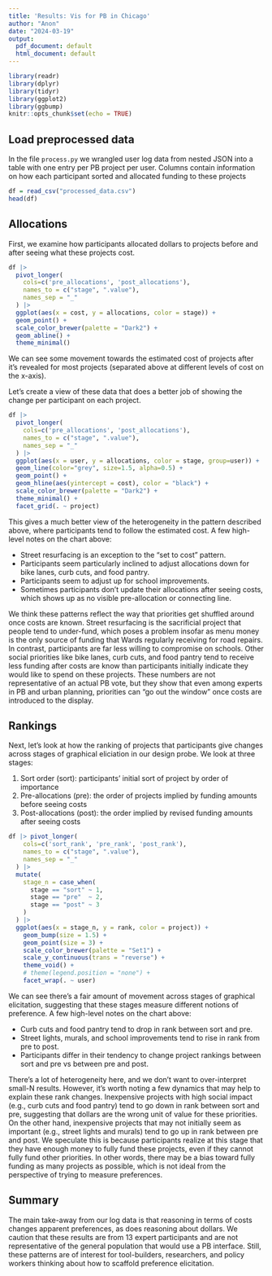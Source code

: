 ```yaml
---
title: 'Results: Vis for PB in Chicago'
author: "Anon"
date: "2024-03-19"
output:
  pdf_document: default
  html_document: default
---
```


```r
library(readr)
library(dplyr)
library(tidyr)
library(ggplot2)
library(ggbump)
knitr::opts_chunk$set(echo = TRUE)
```

## Load preprocessed data

In the file `process.py` we wrangled user log data from nested JSON into a table 
with one entry per PB project per user. Columns contain information on how each 
participant sorted and allocated funding to these projects

```r
df = read_csv("processed_data.csv")
head(df)
```


## Allocations

First, we examine how participants allocated dollars to projects before and after
seeing what these projects cost. 

```r
df |>
  pivot_longer(
    cols=c('pre_allocations', 'post_allocations'),
    names_to = c("stage", ".value"), 
    names_sep = "_"
  ) |>
  ggplot(aes(x = cost, y = allocations, color = stage)) +
  geom_point() +
  scale_color_brewer(palette = "Dark2") +
  geom_abline() +
  theme_minimal()
```

We can see some movement towards the estimated cost of projects after it's revealed
for most projects (separated above at different levels of cost on the x-axis).

<!-- Let's look at this movement of allocations as proportion estimated cost. -->

<!-- ```{r} -->
<!-- df |> -->
<!--   pivot_longer( -->
<!--     cols=c('pre_allocations', 'post_allocations'), -->
<!--     names_to = c("stage", ".value"), -->
<!--     names_sep = "_" -->
<!--   ) |> -->
<!--   mutate( -->
<!--     # funding as a proportion of cost -->
<!--     funding = (allocations - cost) / cost -->
<!--   ) |> -->
<!--   ggplot(aes(x = project, y = funding, color = stage)) + -->
<!--   geom_point() + -->
<!--   scale_color_brewer(palette = "Dark2") + -->
<!--   geom_hline(yintercept = 0) + -->
<!--   theme_minimal() -->
<!-- ``` -->

<!-- ```{r} -->
<!-- costs = unique(df$cost) -->
<!-- users = unique(df$user) -->
<!-- df |> -->
<!--   rowwise() |> -->
<!--   mutate( -->
<!--     cost_rank = 100 * (length(costs) - sum(cost > costs)) / length(costs), -->
<!--     user_mod = 13 * (length(users) - sum(user > users)) / length(users) - 6.5 -->
<!--   ) |> -->
<!--   ungroup() |> -->
<!--   unite(line_group, c("user", "cost_rank"), remove = FALSE) |> -->
<!--   mutate(x_position = cost_rank + user_mod) |> -->
<!--   pivot_longer( -->
<!--     cols=c('pre_allocations', 'post_allocations'), -->
<!--     names_to = c("stage", ".value"),  -->
<!--     names_sep = "_" -->
<!--   ) |> -->
<!--   ggplot(aes(x = x_position, y = allocations, color = stage, group=line_group)) + -->
<!--   geom_line(color="grey", size=1.5, alpha=0.5) + -->
<!--   geom_point() + -->
<!--   geom_line(aes(x = cost_rank, y = cost, group = NA), color = "black") + -->
<!--   scale_color_brewer(palette = "Dark2") + -->
<!--   theme_minimal() -->
<!-- ``` -->

Let's create a view of these data that does a better job of showing the change per
participant on each project. 

```r
df |>
  pivot_longer(
    cols=c('pre_allocations', 'post_allocations'),
    names_to = c("stage", ".value"), 
    names_sep = "_"
  ) |>
  ggplot(aes(x = user, y = allocations, color = stage, group=user)) +
  geom_line(color="grey", size=1.5, alpha=0.5) +
  geom_point() +
  geom_hline(aes(yintercept = cost), color = "black") +
  scale_color_brewer(palette = "Dark2") +
  theme_minimal() +
  facet_grid(. ~ project)
```

This gives a much better view of the heterogeneity in the pattern described above,
where participants tend to follow the estimated cost. A few high-level notes on 
the chart above:

- Street resurfacing is an exception to the "set to cost" pattern.
- Participants seem particularly inclined to adjust allocations down for bike lanes, curb cuts, and food pantry.
- Participants seem to adjust up for school improvements.
- Sometimes participants don't update their allocations after seeing costs, which shows up as no visible pre-allocation or connecting line.

We think these patterns reflect the way that priorities get shuffled around once
costs are known. Street resurfacing is the sacrificial project that people tend to
under-fund, which poses a problem insofar as menu money is the only source of funding
that Wards regularly receiving for road repairs. In contrast, participants are far
less willing to compromise on schools. Other social priorities like bike lanes, 
curb cuts, and food pantry tend to receive less funding after costs are know than 
participants initially indicate they would like to spend on these projects. These
numbers are not representative of an actual PB vote, but they show that even among
experts in PB and urban planning, priorities can "go out the window" once costs
are introduced to the display.


## Rankings

Next, let's look at how the ranking of projects that participants give changes 
across stages of graphical eliciation in our design probe. We look at three stages:

1. Sort order (sort): participants' initial sort of project by order of importance
2. Pre-allocations (pre): the order of projects implied by funding amounts before seeing costs
3. Post-allocations (post): the order implied by revised funding amounts after seeing costs

```r
df |> pivot_longer(
    cols=c('sort_rank', 'pre_rank', 'post_rank'),
    names_to = c("stage", ".value"), 
    names_sep = "_"
  ) |>
  mutate(
    stage_n = case_when(
      stage == "sort" ~ 1,
      stage == "pre"  ~ 2,
      stage == "post" ~ 3
    )
  ) |>
  ggplot(aes(x = stage_n, y = rank, color = project)) +
    geom_bump(size = 1.5) +
    geom_point(size = 3) +
    scale_color_brewer(palette = "Set1") +
    scale_y_continuous(trans = "reverse") +
    theme_void() +
    # theme(legend.position = "none") +
    facet_wrap(. ~ user)
```

We can see there's a fair amount of movement across stages of graphical elicitation,
suggesting that these stages measure different notions of preference. A few high-level 
notes on the chart above:

- Curb cuts and food pantry tend to drop in rank between sort and pre.
- Street lights, murals, and school improvements tend to rise in rank from pre to post.
- Participants differ in their tendency to change project rankings between sort and pre vs between pre and post.

There's a lot of heterogeneity here, and we don't want to over-interpret small-N
results. However, it's worth noting a few dynamics that may help to explain these
rank changes. Inexpensive projects with high social impact (e.g., curb cuts and 
food pantry) tend to go down in rank between sort and pre, suggesting that dollars 
are the wrong unit of value for these priorities. On the other hand, inexpensive 
projects that may not initially seem as important (e.g., street lights and murals) 
tend to go up in rank between pre and post. We speculate this is because participants
realize at this stage that they have enough money to fully fund these projects, 
even if they cannot fully fund other priorities. In other words, there may be a
bias toward fully funding as many projects as possible, which is not ideal from
the perspective of trying to measure preferences.

## Summary

The main take-away from our log data is that reasoning in terms of costs changes
apparent preferences, as does reasoning about dollars. We caution that these results
are from 13 expert participants and are not representative of the general population
that would use a PB interface. Still, these patterns are of interest for tool-builders,
researchers, and policy workers thinking about how to scaffold preference elicitation.

